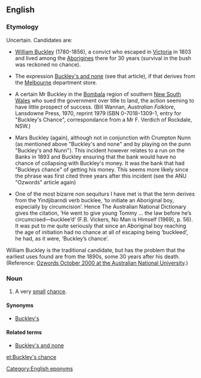 ==English==

===Etymology===
Uncertain.  Candidates are:

* [[w:William Buckley (convict)|William Buckley]] (1780-1856), a convict who escaped in [[Victoria]] in 1803 and lived among the [[Aborigine]]s there for 30 years (survival in the bush was reckoned no chance).

* The expression [[Buckley's and none]] (see that article), if that derives from the [[Melbourne]] department store.

* A certain Mr Buckley in the [[w:Bombala|Bombala]] region of southern [[New South Wales]] who sued the government over title to land, the action seeming to have little prospect of success.  (Bill Wannan, ''Australian Folklore'', Lansdowne Press, 1970, reprint 1979 ISBN 0-7018-1309-1, entry for "Buckley's Chance", correspondance from a Mr F. Verdich of Rockdale, NSW.)

* Mars Buckley (again), although not in conjunction with Crumpton Nunn (as mentioned above "Buckley's and none" and by playing on the punn "Buckley's and Nunn"). This incident however relates to a run on the Banks in 1893 and Buckley ensuring that the bank would have no chance of collapsing with Buckley's money. It was the bank that had "Buckleys chance" of getting his money. This seems more likely since the phrase was first cited three years after this incident (see the ANU "Ozwords" article again)

* One of the most bizarre non sequiturs I have met is that the term derives from the Yindjibarndi verb bucklee, ‘to initiate an Aboriginal boy, especially by circumcision’. Hence The Australian National Dictionary gives the citation, ‘He went to give young Tommy ... the law before he’s circumcised—bucklee’d’ (F.B. Vickers, No Man is Himself (1969), p. 56). It was put to me quite seriously that since an Aboriginal boy reaching the age of initiation had no chance at all of escaping being ‘buckleed’, he had, as it were, ‘Buckley’s chance’.

William Buckley is the traditional candidate, but has the problem that the earliest uses found are from the 1890s, some 30 years after his death.  (Reference: [http://www.anu.edu.au/andc/ozwords/Oct%202000/Buckley%27s.html Ozwords October 2000 at the Australian National University].)

===Noun===
{{en-noun|sg=[[Buckley]]'s [[chance]]|-}}

# {{AU|idiom|informal}} A very [[small]] [[chance]].

====Synonyms====
* [[Buckley's]]

====Related terms====
* [[Buckley's and none]]

[[Category:English eponyms]]

[[et:Buckley's chance]]